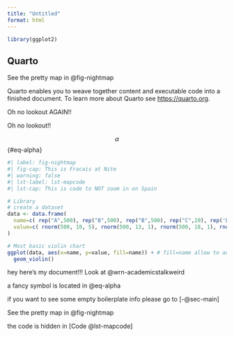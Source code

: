 ```yaml
---
title: "Untitled"
format: html
---
```

```r
library(ggplot2)
```

## Quarto {#sec-main}

See the pretty map in @fig-nightmap

Quarto enables you to weave together content and executable code into a finished document. To learn more about Quarto see <https://quarto.org>.

:::{#wrn-aliensarecoming .callout-warning}

Oh no lookout AGAIN!!
:::

:::{#wrn-academicstalkweird .callout-warning}

Oh no lookout!!
:::


$$
\alpha
$$ {#eq-alpha}

```r
#| label: fig-nightmap
#| fig-cap: This is Fracais at Nite
#| warning: false
#| lst-label: lst-mapcode
#| lst-cap: This is code to NOT zoom in on Spain

# Library
# create a dataset
data <- data.frame(
  name=c( rep("A",500), rep("B",500), rep("B",500), rep("C",20), rep('D', 100)  ),
  value=c( rnorm(500, 10, 5), rnorm(500, 13, 1), rnorm(500, 18, 1), rnorm(20, 25, 4), rnorm(100, 12, 1) )
)

# Most basic violin chart
ggplot(data, aes(x=name, y=value, fill=name)) + # fill=name allow to automatically dedicate a color for each group
  geom_violin()

```


hey here's my document!!! Look at @wrn-academicstalkweird

a fancy symbol is located in @eq-alpha

if you want to see some empty boilerplate info please go to [-@sec-main]

See the pretty map in @fig-nightmap

the code is hidden in [Code @lst-mapcode]
